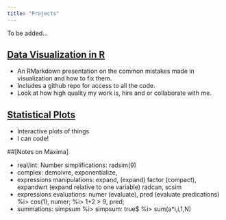 ```yaml
---
title: "Projects"
---
```

[//]: # (Comment)

To be added...

## [Data Visualization in R](http://nickstrayer.me/visualization_in_r/)

- An RMarkdown presentation on the common mistakes made in visualization and how to fix them.
- Includes a github repo for access to all the code.
- Look at how high quality my work is, hire and or collaborate with me. 

## [Statistical Plots](http://bl.ocks.org/nstrayer/37a503dd1db369a8f7e3ce21757e19ee)

- Interactive plots of things
- I can code!


##[Notes on Maxima]

- real/int: Number simplifications: radsim(9)
- complex: demoivre, exponentialize,
- expressions manipulations: expand, (expand) factor (compact), expandwrt (expand relative to one variable)
  radcan, scsim
- expressions evaluations: numer (evaluate), pred (evaluate predications)
  %i> cos(1), numer;
  %i> 1+2 > 9, pred;
- summations:  simpsum
  %i> simpsum: true$
  %i> sum(a*i,i,1,N)